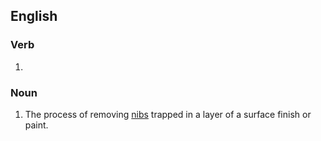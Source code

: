 ==English==

===Verb===
{{head|en|present participle}}

# {{present participle of|denib|lang=en|nocat=1}}

===Noun===
{{en-noun}}
# The process of removing [[nibs]] trapped in a layer of a surface finish or paint.